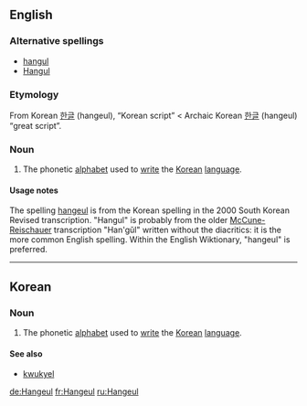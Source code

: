 {{wikipedia}}

==English==

===Alternative spellings===
* [[hangul]]
* [[Hangul]]

===Etymology===
From Korean [[한글]] (hangeul), “Korean script” < Archaic Korean [[한글]] (hangeul) “great script”.

===Noun===
{{en-noun|-}}

# The phonetic [[alphabet]] used to [[write]] the [[Korean]] [[language]].

====Usage notes====
The spelling [[hangeul]] is from the Korean spelling in the 2000 South Korean Revised transcription. "Hangul" is probably from the older [[McCune-Reischauer]] transcription "Han'gŭl" written without the diacritics: it is the more common English spelling. Within the English Wiktionary, "hangeul" is preferred.

----

==Korean==

===Noun===
{{ko-pos|noun|hangeul=한글}}

# The phonetic [[alphabet]] used to [[write]] the [[Korean]] [[language]].

====See also====
*[[kwukyel]]


[[de:Hangeul]]
[[fr:Hangeul]]
[[ru:Hangeul]]